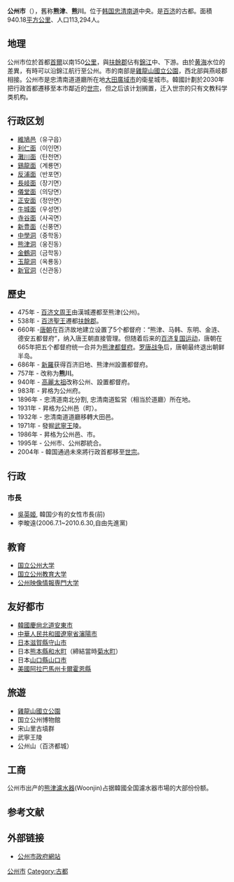 {{Infobox settlement
| name                    = 公州市
| native_name_lang        = 韓語
| translit_lang1          = [[韓語|韓語]] 
| settlement_type         = [[韩国行政区划|自治市]]
| translit_lang1_type1    = [[韓字|韓字]]
| translit_lang1_info1    = 공주시
| translit_lang1_type2    = [[韓文漢字|韓文漢字]]
| translit_lang1_info2    = 公州市
| translit_lang1_type3    = {{nowrap|[[文化观光部2000年式|文化观光部2000年式]]}}
| translit_lang1_info3    = Gongju-si
| translit_lang1_type4    = {{nowrap|[[馬科恩-賴肖爾表記法|馬科恩-賴肖爾表記法]]}}
| translit_lang1_info4    = Kongju-si
| image_skyline           = Vue de la ville 2.jpg
| image_caption           = 公州市全景
| image_flag              = Flag of Gongju.svg
| image_map               = South Chungcheong-Gongju.svg
| map_caption             = 公州市在韓國及忠清南道的位置
| subdivision_type        = 國家
| subdivision_name        = {{ROK}}
| subdivision_type1       = [[朝鮮地區|地區]]
| subdivision_name1       = [[湖西地方|湖西地方]]
| subdivision_type2       = 省份
| subdivision_name2       = [[忠清南道|忠清南道]]
| parts_type              = 行政區劃
| parts                   = 1邑, 9[[面_(行政區劃)|面]], 6[[行政洞|行政洞]]、27[[法定洞|法定洞]]
| area_total_km2          = 864.29
| population_total        = 102,960
| population_as_of        = 2022.02
| population_density_km2  = auto 
| population_note         = <ref>{{cite web |url=http://www.gongju.go.kr/cityhall/cityhall-13-01.htm |title=存档副本 |accessdate=2009-03-19 |deadurl=yes |archiveurl=https://web.archive.org/web/20040419191448/http://www.gongju.go.kr/cityhall/cityhall-13-01.htm |archivedate=2004-04-19 }}</ref>
| governing_body          = 公州市政府
| leader_title            = 市長
| leader_name			  = {{link-ko|金廷燮|김정섭 (1965년)}}
| leader_party            = {{MPK}}
| leader_title1           = 國會議員
| leader_name1			  = {{link-ko|鄭鎮碩|정진석 (정치인)}}（{{PPP}}）
| blank1_name             = 市樹
| blank1_info             = [[榉树|榉树]]
| blank2_name             = 市花
| blank2_info             = {{link-en|朝鲜连翘|Forsythia koreana}}
| blank3_name             = 市鳥
| blank3_info             = [[普通喜鵲|喜鵲]]
| blank4_name             = 代表動物
| blank4_info             = [[熊科|熊]]
}}

'''公州市'''（{{kor|諺=공주시|漢=公州市|羅=Gongju si|f=y}}），舊称'''熊津'''、'''熊川'''。位于[[大韩民国|韩国]][[忠清南道|忠清南道]]中央。是[[百济|百济]]的古都。面積940.18[[平方公里|平方公里]]、人口113,294人。

==地理==
公州市位於首都[[首爾|首爾]]以南150[[公里|公里]]，與[[扶餘郡|扶餘郡]]佔有[[錦江|錦江]]中、下游。由於[[黄海|黄海]]水位的差異，有時可以沿錦江航行至公州。市的南部是[[雞龍山國立公園|雞龍山國立公園]]，西北部與燕岐郡相接。公州市是忠清南道道廳所在地[[大田廣域市|大田廣域市]]的衛星城市。韓國計劃於2030年把行政首都遷移至本市鄰近的[[世宗_(都市)|世宗]]，但之后该计划搁置，迁入世宗的只有文教科学类机构。

== 行政区划 ==

* [[維鳩邑|維鳩邑]]（유구읍）
* [[利仁面|利仁面]]（이인면）
* [[灘川面|灘川面]]（탄천면）
* [[鷄龍面|鷄龍面]]（계룡면）
* [[反浦面|反浦面]]（반포면）
* [[長岐面|長岐面]]（장기면）
* [[儀堂面|儀堂面]]（의당면）
* [[正安面|正安面]]（정안면）
* [[牛城面|牛城面]]（우성면）
* [[寺谷面|寺谷面]]（사곡면）
* [[新豊面|新豊面]]（신풍면）
* [[中學洞|中學洞]]（중학동）
* [[熊津洞|熊津洞]]（웅진동）
* [[金鶴洞|金鶴洞]]（금학동）
* [[玉龍洞|玉龍洞]]（옥룡동）
* [[新官洞|新官洞]]（신관동）

==歷史==
*475年 - [[百济|百济]][[文周王|文周王]]由漢城遷都至熊津(公州)。
*538年 - [[百济聖王|百济聖王]]遷都[[扶餘郡|扶餘郡]]。
*660年 -[[唐朝|唐朝]]在百济故地建立设置了5个都督府：“熊津、马韩、东明、金涟、德安五都督府”，纳入唐王朝直接管理。但随着后来的[[百济复国运动|百济复国运动]]，唐朝在665年把五个都督府统一合并为[[熊津都督府|熊津都督府]]。[[罗唐战争|罗唐战争]]后，唐朝最终退出朝鲜半岛。
*686年 - [[新羅|新羅]]获得百济旧地、熊津州設置都督府。
*757年 - 改称为'''熊川'''。
*940年 - [[高麗太祖|高麗太祖]]改称公州、設置都督府。
*983年 - 昇格为公州府。
*1896年 - 忠清道南北分割, 忠清南道監営（相当於道廳）所在地。
*1931年 - 昇格为公州邑（町）。
*1932年 - 忠清南道道廳移轉大田邑。
*1971年 - 發掘[[武寧王|武寧王]]陵。
*1986年 - 昇格为公州邑、市。
*1995年 - 公州市、公州郡統合。
*2004年 - 韓国通過未來將行政首都移至[[世宗_(都市)|世宗]]。

==行政==
===市長===
* [[吳英姬|吳英姬]], 韓国少有的女性市長(前)
* 李畯遠(2006.7.1~2010.6.30,自由先進黨)

==教育==
*[[国立公州大学|国立公州大学]]
*[[国立公州教育大学|国立公州教育大学]]
*[[公州映像情報専門大学|公州映像情報専門大学]]

==友好都市==
*[[韓國|韓國]][[慶尙北道|慶尙北道]][[安東市|安東市]]
*[[中華人民共和國|中華人民共和國]][[遼寧省|遼寧省]][[瀋陽市|瀋陽市]]
*[[日本|日本]][[滋賀縣|滋賀縣]][[守山市|守山市]]
*日本[[熊本縣|熊本縣]][[和水町|和水町]]（締結當時[[菊水町|菊水町]]）
*日本[[山口縣|山口縣]][[山口市|山口市]]
*[[美國|美國]][[阿拉巴馬州|阿拉巴馬州]][[卡爾霍恩縣_(阿拉巴馬州)|卡爾霍恩縣]]

==旅遊==
*[[雞龍山國立公園|雞龍山國立公園]]
*国立公州博物館
*宋山里古墳群
*武寧王陵
*公州山（百济都城）

== 工商 ==

公州市出产的[[熊津濾水器|熊津濾水器]](Woonjin)占据韓國全国濾水器市場的大部份份额。

== 参考文献 ==
{{Reflist}}

== 外部链接==
*[https://web.archive.org/web/20050126163546/http://gongju.go.kr/ 公州市政府網站]

{{忠清南道行政區劃}}
{{DEFAULTSORT:Gongju-si}}
[[Category:公州市|]]
[[Category:古都|Category:古都]]